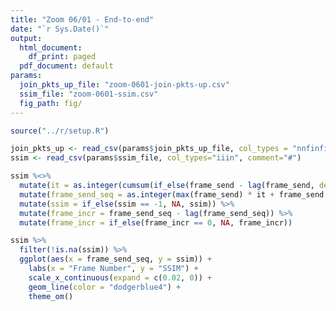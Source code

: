```yaml
---
title: "Zoom 06/01 - End-to-end"
date: "`r Sys.Date()`"
output:
  html_document:
    df_print: paged
  pdf_document: default
params:
  join_pkts_up_file: "zoom-0601-join-pkts-up.csv"
  ssim_file: "zoom-0601-ssim.csv"
  fig_path: fig/
---
```


```R
source("../r/setup.R")
```

```r
join_pkts_up <- read_csv(params$join_pkts_up_file, col_types = "nnfinfinifnniifnnn")
ssim <- read_csv(params$ssim_file, col_types="iiin", comment="#")

ssim %<>%
  mutate(it = as.integer(cumsum(if_else(frame_send - lag(frame_send, default = 0) < -100, 1, 0)))) %>%
  mutate(frame_send_seq = as.integer(max(frame_send) * it + frame_send + if_else(it > 0, 1, 0))) %>%
  mutate(ssim = if_else(ssim == -1, NA, ssim)) %>%
  mutate(frame_incr = frame_send_seq - lag(frame_send_seq)) %>%
  mutate(frame_incr = if_else(frame_incr == 0, NA, frame_incr))
```

```r
ssim %>%
  filter(!is.na(ssim)) %>%
  ggplot(aes(x = frame_send_seq, y = ssim)) +
    labs(x = "Frame Number", y = "SSIM") +
    scale_x_continuous(expand = c(0.02, 0)) +
    geom_line(color = "dodgerblue4") +
    theme_om()
```

